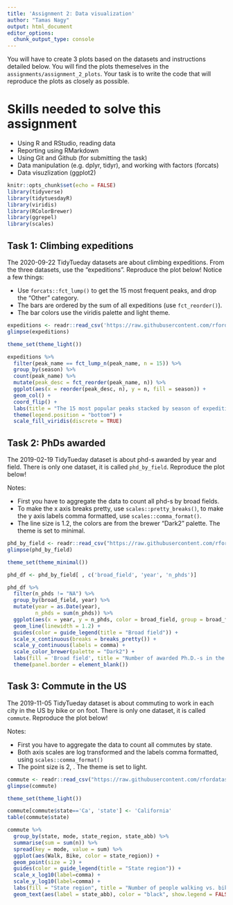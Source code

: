 ```yaml
---
title: 'Assignment 2: Data visualization'
author: "Tamas Nagy"
output: html_document
editor_options: 
  chunk_output_type: console
---
```


You will have to create 3 plots based on the datasets and instructions detailed below. You will find the plots themeselves in the `assignments/assignment_2_plots`. Your task is to write the code that will reproduce the plots as closely as possible.

# Skills needed to solve this assignment

-   Using R and RStudio, reading data
-   Reporting using RMarkdown
-   Using Git and Github (for submitting the task)
-   Data manipulation (e.g. dplyr, tidyr), and working with factors (forcats)
-   Data visuzlization (ggplot2)

```r
knitr::opts_chunk$set(echo = FALSE)
library(tidyverse)
library(tidytuesdayR)
library(viridis)
library(RColorBrewer)
library(ggrepel)
library(scales)
```

## Task 1: Climbing expeditions

The 2020-09-22 TidyTueday datasets are about climbing expeditions. From the three datasets, use the "expeditions". Reproduce the plot below! Notice a few things:

-   Use `forcats::fct_lump()` to get the 15 most frequent peaks, and drop the "Other" category.
-   The bars are ordered by the sum of all expeditions (use `fct_reorder()`).
-   The bar colors use the viridis palette and light theme.

```r
expeditions <- readr::read_csv('https://raw.githubusercontent.com/rfordatascience/tidytuesday/master/data/2020/2020-09-22/expeditions.csv')
glimpse(expeditions)

theme_set(theme_light())

expeditions %>%
  filter(peak_name == fct_lump_n(peak_name, n = 15)) %>%
  group_by(season) %>%
  count(peak_name) %>%
  mutate(peak_desc = fct_reorder(peak_name, n)) %>%
  ggplot(aes(x = reorder(peak_desc, n), y = n, fill = season)) +
  geom_col() +
  coord_flip() +
  labs(title = "The 15 most popular peaks stacked by season of expedition", x = NULL, y = "Number of expeditions") +
  theme(legend.position = "bottom") +
  scale_fill_viridis(discrete = TRUE)
```

## Task 2: PhDs awarded

The 2019-02-19 TidyTueday dataset is about phd-s awarded by year and field. There is only one dataset, it is called `phd_by_field`. Reproduce the plot below!

Notes:

-   First you have to aggregate the data to count all phd-s by broad fields.
-   To make the x axis breaks pretty, use `scales::pretty_breaks()`, to make the y axis labels comma formatted, use `scales::comma_format()`.
-   The line size is 1.2, the colors are from the brewer "Dark2" palette. The theme is set to minimal.

```r
phd_by_field <- readr::read_csv("https://raw.githubusercontent.com/rfordatascience/tidytuesday/master/data/2019/2019-02-19/phd_by_field.csv")
glimpse(phd_by_field)

theme_set(theme_minimal())

phd_df <- phd_by_field[ , c('broad_field', 'year', 'n_phds')]

phd_df %>%
  filter(n_phds != "NA") %>%
  group_by(broad_field, year) %>%
  mutate(year = as.Date(year),
         n_phds = sum(n_phds)) %>%
  ggplot(aes(x = year, y = n_phds, color = broad_field, group = broad_field)) +
  geom_line(linewidth = 1.2) +
  guides(color = guide_legend(title = "Broad field")) +
  scale_x_continuous(breaks = breaks_pretty()) +
  scale_y_continuous(labels = comma) +
  scale_color_brewer(palette = "Dark2") +
  labs(fill = 'Broad field', title = "Number of awarded Ph.D.-s in the US by year",  x = NULL, y = NULL) +
  theme(panel.border = element_blank())
```

## Task 3: Commute in the US

The 2019-11-05 TidyTueday dataset is about commuting to work in each city in the US by bike or on foot. There is only one dataset, it is called `commute`. Reproduce the plot below!

Notes:

-   First you have to aggregate the data to count all commutes by state.
-   Both axis scales are log transformed and the labels comma formatted, using `scales::comma_format()`
-   The point size is 2, . The theme is set to light.

```r
commute <- readr::read_csv("https://raw.githubusercontent.com/rfordatascience/tidytuesday/master/data/2019/2019-11-05/commute.csv")
glimpse(commute)

theme_set(theme_light())

commute[commute$state=='Ca', 'state'] <- 'California'
table(commute$state)

commute %>%
  group_by(state, mode, state_region, state_abb) %>%
  summarise(sum = sum(n)) %>%
  spread(key = mode, value = sum) %>%
  ggplot(aes(Walk, Bike, color = state_region)) +
  geom_point(size = 2) +
  guides(color = guide_legend(title = "State region")) +
  scale_x_log10(label=comma) +
  scale_y_log10(label=comma) +
  labs(fill = "State region", title = "Number of people walking vs. biking to work in each USA state", x = "Number of ppl walking to work (log N)", y = "Number of ppl biking to work (log N)") +
  geom_text(aes(label = state_abb), color = "black", show.legend = FALSE, check_overlap = TRUE)
```

